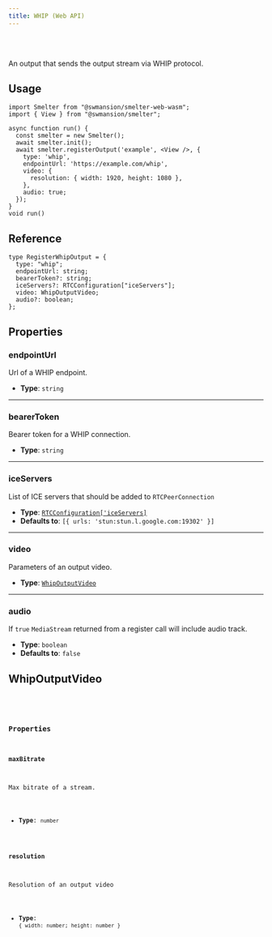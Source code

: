```yaml
---
title: WHIP (Web API)
---
```



<Badge text="Browser (WASM)" variant="tip" size="large" />

<br />
<br />

An output that sends the output stream via WHIP protocol.

## Usage

```tsx title=whipOutputExample.tsx
import Smelter from "@swmansion/smelter-web-wasm";
import { View } from "@swmansion/smelter";

async function run() {
  const smelter = new Smelter();
  await smelter.init();
  await smelter.registerOutput('example', <View />, {
    type: 'whip',
    endpointUrl: 'https://example.com/whip',
    video: {
      resolution: { width: 1920, height: 1080 },
    },
    audio: true;
  });
}
void run()
```

## Reference

<CollapsibleDetails summaryTitle='Type definitions' open>

```tsx
type RegisterWhipOutput = {
  type: "whip";
  endpointUrl: string;
  bearerToken?: string;
  iceServers?: RTCConfiguration["iceServers"];
  video: WhipOutputVideo;
  audio?: boolean;
};
```

</CollapsibleDetails>

## Properties

### endpointUrl

Url of a WHIP endpoint.

- **Type**: `string`

---

### bearerToken

Bearer token for a WHIP connection.

- **Type**: `string`

---

### iceServers

List of ICE servers that should be added to `RTCPeerConnection`

- **Type**: [`RTCConfiguration['iceServers]`](https://developer.mozilla.org/en-US/docs/Web/API/RTCPeerConnection/RTCPeerConnection#iceservers)
- **Defaults to**: `[{ urls: 'stun:stun.l.google.com:19302' }]`

---

### video

Parameters of an output video.

- **Type**: [`WhipOutputVideo`](#whipoutputvideo)

---

### audio

If `true` `MediaStream` returned from a register call will include audio track.

- **Type**: `boolean`
- **Defaults to**: `false`

## WhipOutputVideo

<CollapsibleDetails summaryTitle="Type definitions" open>
  <Code
    code={`
type RegisterCanvasOutput = {
    resolution: { width: number; height: number; }
    maxBitrate?: number;
};
`}
    lang="tsx"
  />
</CollapsibleDetails>

### Properties

#### maxBitrate

Max bitrate of a stream.

- **Type**: `number`

#### resolution

Resolution of an output video

- **Type**: `{ width: number; height: number }`
